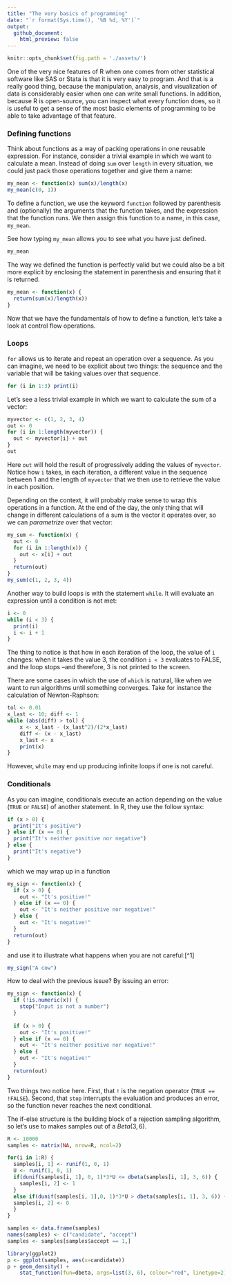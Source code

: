 ```yaml
--- 
title: "The very basics of programming"
date: "`r format(Sys.time(), '%B %d, %Y')`"
output: 
  github_document:
    html_preview: false
---
```


```r
knitr::opts_chunk$set(fig.path = './assets/')
```

One of the very nice features of R when one comes from other statistical software like SAS or Stata is that it is very easy to program. And that is a really good thing, because the manipulation, analysis, and visualization of data is considerably easier when one can write small functions. In addition, because R is open-source, you can inspect what every function does, so it is useful to get a sense of the most basic elements of programming to be able to take advantage of that feature.

### Defining functions

Think about functions as a way of packing operations in one reusable expression. For instance, consider a trivial example in which we want to calculate a mean. Instead of doing `sum` over `length` in every situation, we could just pack those operations together and give them a name:

```r
my_mean <- function(x) sum(x)/length(x)
my_mean(c(0, 1))
```

To define a function, we use the keyword `function` followed by parenthesis and (optionally) the arguments that the function takes, and the expression that the function runs. We then assign this function to a name, in this case, `my_mean`. 

See how typing `my_mean` allows you to see what you have just defined.

```r
my_mean
```

The way we defined the function is perfectly valid but we could also be a bit more explicit by enclosing the statement in parenthesis and ensuring that it is returned.

```r
my_mean <- function(x) {
  return(sum(x)/length(x))
}
```

Now that we have the fundamentals of how to define a function, let's take a look at control flow operations.

### Loops

`for` allows us to iterate and repeat an operation over a sequence. As you can imagine, we need to be explicit about two things: the sequence and the variable that will be taking values over that sequence. 

```r
for (i in 1:3) print(i)
```

Let's see a less trivial example in which we want to calculate the sum of a
vector:

```r
myvector <- c(1, 2, 3, 4)
out <- 0
for (i in 1:length(myvector)) {
  out <- myvector[i] + out
}
out
```

Here `out` will hold the result of progressively adding the values of `myvector`. Notice how `i` takes, in each iteration, a different value in the sequence between 1 and the length of `myvector` that we then use to retrieve the value in each position. 

Depending on the context, it will probably make sense to wrap this operations in
a function. At the end of the day, the only thing that will change in different
calculations of a sum is the vector it operates over, so we can _parametrize_
over that vector:


```r
my_sum <- function(x) {
  out <- 0
  for (i in 1:length(x)) {
    out <- x[i] + out
  }
  return(out)
}
my_sum(c(1, 2, 3, 4))
```

Another way to build loops is with the statement `while`. It will evaluate an expression until a condition is not met:

```r
i <- 0
while (i < 3) {
  print(i)
  i <- i + 1
}
```

The thing to notice is that how in each iteration of the loop, the value of `i` changes: when it takes the value 3, the condition `i < 3` evaluates to FALSE, and the loop stops --and therefore, 3 is not printed to the screen.

There are some cases in which the use of `which` is natural, like when we want to run algorithms until something converges. Take for instance the calculation of Newton-Raphson:

```r
tol <- 0.01
x_last <- 10; diff <- 1
while (abs(diff) > tol) {
    x <- x_last - (x_last^2)/(2*x_last)
    diff <- (x - x_last)
    x_last <- x
    print(x)
}
```

However, `while` may end up producing infinite loops if one is not careful.

### Conditionals

As you can imagine, conditionals execute an action depending on the value (`TRUE` or `FALSE`) of another statement. In R, they use the follow syntax:

```r
if (x > 0) {
  print("It's positive") 
} else if (x == 0) {
  print("It's neither positive nor negative")
} else {
  print("It's negative")
}
```

which we may wrap up in a function
```r
my_sign <- function(x) {
  if (x > 0) {
    out <- "It's positive!"
  } else if (x == 0) {
    out <- "It's neither positive nor negative!"
  } else {
    out <- "It's negative!"
  }
  return(out)
}
```

and use it to illustrate what happens when you are not careful:[^1]
```r
my_sign("A cow")
```

How to deal with the previous issue? By issuing an error:

```r
my_sign <- function(x) {
  if (!is.numeric(x)) {
    stop("Input is not a number")
  }
  
  if (x > 0) {
    out <- "It's positive!"
  } else if (x == 0) {
    out <- "It's neither positive nor negative!"
  } else {
    out <- "It's negative!"
  }
  return(out)
}
```

Two things two notice here. First, that `!` is the negation operator (`TRUE == !FALSE`). Second, that `stop` interrupts the evaluation and produces an error, so the function never reaches the next conditional.

The if-else structure is the building block of a rejection sampling algorithm, so let's use to makes samples out of a $Beta(3,6)$.
```r
R <- 10000
samples <- matrix(NA, nrow=R, ncol=2)

for(i in 1:R) {
  samples[i, 1] <- runif(1, 0, 1)
  U <- runif(1, 0, 1)
  if(dunif(samples[i, 1], 0, 1)*3*U <= dbeta(samples[i, 1], 3, 6)) {
    samples[i, 2] <- 1
  }
  else if(dunif(samples[i, 1],0, 1)*3*U > dbeta(samples[i, 1], 3, 6)) {
  samples[i, 2] <- 0
  }
}

samples <- data.frame(samples)
names(samples) <- c("candidate", "accept")
samples <- samples[samples$accept == 1,]

library(ggplot2)
p <- ggplot(samples, aes(x=candidate))
p + geom_density() + 
    stat_function(fun=dbeta, args=list(3, 6), colour="red", linetype=2)

```
